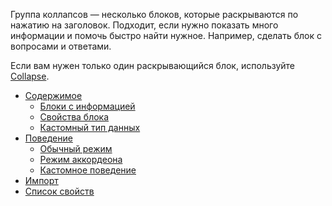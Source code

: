 

Группа коллапсов — несколько блоков, которые раскрываются по нажатию на заголовок. Подходит, если нужно показать много информации и помочь быстро найти нужное. Например, сделать блок с вопросами и ответами.

Если вам нужен только один раскрывающийся блок, используйте [Collapse](##LIBS.STAND|stand:uikit-components-collapse-stable).

<CollapseGroupExampleSimple />

<MdxMenu>

- [Содержимое](##LIBS.STAND.DEV|stand:uikit-components-collapsegroup-stable|hash:заголовок)
  - [Блоки с информацией](##LIBS.STAND.DEV|stand:uikit-components-collapsegroup-stable|hash:блоки-с-информацией)
  - [Свойства блока](##LIBS.STAND.DEV|stand:uikit-components-collapsegroup-stable|hash:свойства-блока)
  - [Кастомный тип данных](##LIBS.STAND.DEV|stand:uikit-components-collapsegroup-stable|hash:кастомный-тип-данных)
- [Поведение](##LIBS.STAND.DEV|stand:uikit-components-collapsegroup-stable|hash:поведение)
  - [Обычный режим](##LIBS.STAND.DEV|stand:uikit-components-collapsegroup-stable|hash:обычный-режим)
  - [Режим аккордеона](##LIBS.STAND.DEV|stand:uikit-components-collapsegroup-stable|hash:режим-аккордеона)
  - [Кастомное поведение](##LIBS.STAND.DEV|stand:uikit-components-collapsegroup-stable|hash:кастомное-поведение)
- [Импорт](##LIBS.STAND.DEV|stand:uikit-components-collapsegroup-stable|hash:импорт)
- [Список свойств](##LIBS.STAND.DEV|stand:uikit-components-collapsegroup-stable|hash:свойства)

</MdxMenu>
